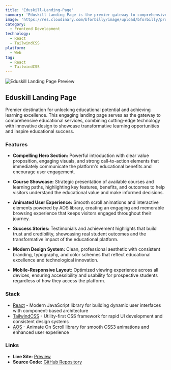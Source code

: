 ```yaml
---
title: 'Eduskill-Landing-Page'
summary: 'Eduskill Landing Page is the premier gateway to comprehensive educational excellence, designed to showcase the full potential of the Eduskill learning platform. Built with React.js and Tailwind CSS, this engaging landing page combines modern design with smooth animations to create an immersive introduction to transformative learning experiences.'
image: 'https://res.cloudinary.com/bforbilly/image/upload/bforbilly/projects/eduskill-landing'
category:
  - Frontend Development
technology:
  - React
  - TailwindCSS
platform:
  - Web
tag:
  - React
  - TailwindCSS
---
```


![Eduskill Landing Page Preview](https://res.cloudinary.com/bforbilly/image/upload/bforbilly/projects/eduskill-landing)

## Eduskill Landing Page

Premier destination for unlocking educational potential and achieving learning excellence. This engaging landing page serves as the gateway to comprehensive educational services, combining cutting-edge technology with innovative design to showcase transformative learning opportunities and inspire educational success.

### Features

- **Compelling Hero Section:** Powerful introduction with clear value proposition, engaging visuals, and strong call-to-action elements that immediately communicate the platform's educational benefits and encourage user engagement.

- **Course Showcase:** Strategic presentation of available courses and learning paths, highlighting key features, benefits, and outcomes to help visitors understand the educational value and make informed decisions.

- **Animated User Experience:** Smooth scroll animations and interactive elements powered by AOS library, creating an engaging and memorable browsing experience that keeps visitors engaged throughout their journey.

- **Success Stories:** Testimonials and achievement highlights that build trust and credibility, showcasing real student outcomes and the transformative impact of the educational platform.

- **Modern Design System:** Clean, professional aesthetic with consistent branding, typography, and color schemes that reflect educational excellence and technological innovation.

- **Mobile-Responsive Layout:** Optimized viewing experience across all devices, ensuring accessibility and usability for prospective students regardless of how they access the platform.

### Stack

- [React](https://react.dev) - Modern JavaScript library for building dynamic user interfaces with component-based architecture
- [TailwindCSS](https://tailwindcss.com) - Utility-first CSS framework for rapid UI development and consistent design systems
- [AOS](https://michalsnik.github.io/aos) - Animate On Scroll library for smooth CSS3 animations and enhanced user experience

### Links

- **Live Site:** [Preview](https://landing-page.eduskill.id)
- **Source Code:** [GitHub Repository](https://github.com/bforbilly24/eduskilllandingpage-react-frontend-app)